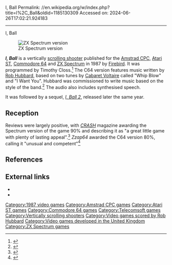 I, Ball
Permalink: //en.wikipedia.org/w/index.php?title=I%2C_Ball&oldid=1185130309
Accessed on: 2024-06-26T17:02:21.924183



------
I, Ball
{{Infobox video game
|title =
|image = I Ball Cover.jpg
|developer = Timothy Closs
|publisher = [[Firebird Software]]
|designer = Timothy Closs
|composer = [[Rob Hubbard]]
|engine = 
|released = May 1987
|genre = [[Scrolling shooter]]
|modes = [[Single-player]]
|platforms =  [[Amstrad CPC]], [[Atari ST]], [[Commodore 64]], [[ZX Spectrum]]
}}

[[Image:ZX Iball.png|thumb|left|ZX Spectrum version]]

'''''I, Ball''''' is a vertically [[scrolling shooter]] published for the [[Amstrad CPC]], [[Atari ST]], [[Commodore 64]] and [[ZX Spectrum]] in 1987 by [[Firebird (software label)|Firebird]]. It was programmed by Timothy Closs.<ref>{{Cite web|url=https://archive.org/stream/I_Ball_1987_Firebird_Software|title = Commodore C64 Manual: I, Ball (1987)(Firebird Software)|year = 1987}}</ref> The C64 version features music written by [[Rob Hubbard]], based on two tunes by [[Cabaret Voltaire (band)|Cabaret Voltaire]] called "Whip Blow" and "I Want You".  Hubbard was commissioned to write music based on the style of the band.<ref>{{Cite web|url=http://www.sidmusic.org/sid/rhubbard.html|title = Interview with Rob Hubbard}}</ref>
The audio also includes synthesised speech.

It was followed by a sequel, ''[[I, Ball 2]]'', released later the same year.

==Reception==

Reviews were largely positive, with ''[[CRASH (magazine)|CRASH]]'' magazine awarding the Spectrum version of the game 90% and describing it as "a great little game with plenty of lasting appeal".<ref>{{cite web | url = http://www.crashonline.org.uk/39/iball.htm | title = CRASH magazine review, 1987| accessdate = 2007-02-25}}</ref> ''Zzap64'' awarded the C64 version 80%, calling it "unusual and competent"<ref>{{cite web | url = http://www.zzap64.co.uk/cgi-bin/displaypage.pl?issue=027&page=033&magazine=zzap| title = Zzap 64 review, 1987| accessdate = 2007-02-25}}</ref>

==References==
{{reflist}}

==External links==
*{{WoS game|id=0002429}}
*{{Lemon64 game|id=1265}}

[[Category:1987 video games]]
[[Category:Amstrad CPC games]]
[[Category:Atari ST games]]
[[Category:Commodore 64 games]]
[[Category:Telecomsoft games]]
[[Category:Vertically scrolling shooters]]
[[Category:Video games scored by Rob Hubbard]]
[[Category:Video games developed in the United Kingdom]]
[[Category:ZX Spectrum games]]


{{scroll-shooter-videogame-stub}}
